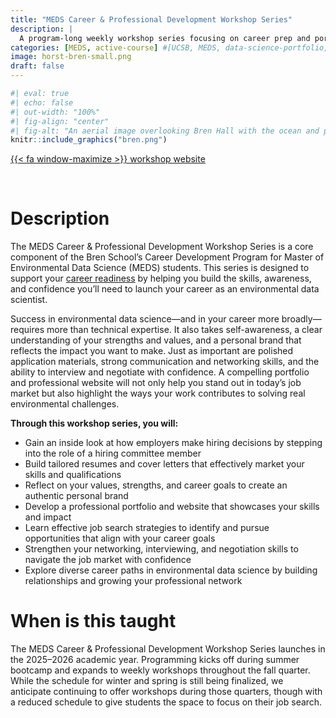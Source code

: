 ```yaml
---
title: "MEDS Career & Professional Development Workshop Series"
description: |
  A program-long weekly workshop series focusing on career prep and portfolio-building, built and taught in collaboration with the Bren School's Career Services Team
categories: [MEDS, active-course] #[UCSB, MEDS, data-science-portfolio, Quarto, GitHub, career-development, personal-brand]
image: horst-bren-small.png
draft: false
---
```


```r
#| eval: true
#| echo: false
#| out-width: "100%"
#| fig-align: "center"
#| fig-alt: "An aerial image overlooking Bren Hall with the ocean and palm trees in the background"
knitr::include_graphics("bren.png")
```

::: {.center-text}
[{{< fa window-maximize >}} workshop website](https://ucsb-meds.github.io/career-professional-dev/){.btn target=_blank} 
:::

<br>

# Description

The MEDS Career & Professional Development Workshop Series is a core component of the Bren School’s Career Development Program for Master of Environmental Data Science (MEDS) students. This series is designed to support your [career readiness](){target="_blank"} by helping you build the skills, awareness, and confidence you’ll need to launch your career as an environmental data scientist.

Success in environmental data science—and in your career more broadly—requires more than technical expertise. It also takes self-awareness, a clear understanding of your strengths and values, and a personal brand that reflects the impact you want to make. Just as important are polished application materials, strong communication and networking skills, and the ability to interview and negotiate with confidence. A compelling portfolio and professional website will not only help you stand out in today’s job market but also highlight the ways your work contributes to solving real environmental challenges.

**Through this workshop series, you will:**

- Gain an inside look at how employers make hiring decisions by stepping into the role of a hiring committee member
- Build tailored resumes and cover letters that effectively market your skills and qualifications
- Reflect on your values, strengths, and career goals to create an authentic personal brand
- Develop a professional portfolio and website that showcases your skills and impact
- Learn effective job search strategies to identify and pursue opportunities that align with your career goals
- Strengthen your networking, interviewing, and negotiation skills to navigate the job market with confidence
- Explore diverse career paths in environmental data science by building relationships and growing your professional network

# When is this taught

The MEDS Career & Professional Development Workshop Series launches in the 2025–2026 academic year. Programming kicks off during summer bootcamp and expands to weekly workshops throughout the fall quarter. While the schedule for winter and spring is still being finalized, we anticipate continuing to offer workshops during those quarters, though with a reduced schedule to give students the space to focus on their job search.